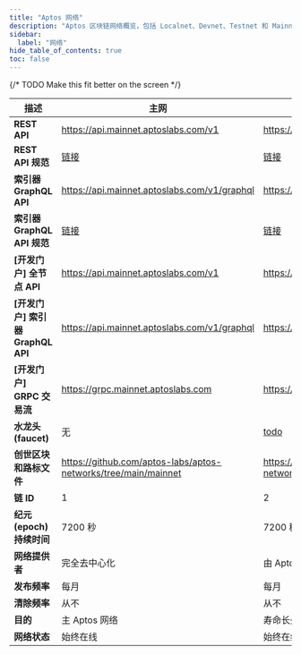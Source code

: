 ```yaml
---
title: "Aptos 网络"
description: "Aptos 区块链网络概览，包括 Localnet、Devnet、Testnet 和 Mainnet 的属性、URL 和配置详情。"
sidebar:
  label: "网络"
hide_table_of_contents: true
toc: false
---
```


{/* TODO Make this fit better on the screen */}

| 描述                         | 主网                                                                                                             | 测试网                                                                                                            | 开发网                                                                                                           |
| -------------------------- | -------------------------------------------------------------------------------------------------------------- | -------------------------------------------------------------------------------------------------------------- | ------------------------------------------------------------------------------------------------------------- |
| **REST API**               | https://api.mainnet.aptoslabs.com/v1                                                                           | https://api.testnet.aptoslabs.com/v1                                                                           | https://api.devnet.aptoslabs.com/v1                                                                           |
| **REST API 规范**            | <a href="https://api.mainnet.aptoslabs.com/v1/spec#/">链接</a>                                                   | <a href="https://api.testnet.aptoslabs.com/v1/spec#/">链接</a>                                                   | <a href="https://api.devnet.aptoslabs.com/v1/spec#/">链接</a>                                                   |
| **索引器 GraphQL API**        | https://api.mainnet.aptoslabs.com/v1/graphql                                                                   | https://api.testnet.aptoslabs.com/v1/graphql                                                                   | https://api.devnet.aptoslabs.com/v1/graphql                                                                   |
| **索引器 GraphQL API 规范**     | <a href="https://cloud.hasura.io/public/graphiql?endpoint=https://api.mainnet.aptoslabs.com/v1/graphql">链接</a> | <a href="https://cloud.hasura.io/public/graphiql?endpoint=https://api.testnet.aptoslabs.com/v1/graphql">链接</a> | <a href="https://cloud.hasura.io/public/graphiql?endpoint=https://api.devnet.aptoslabs.com/v1/graphql">链接</a> |
| **\[开发门户] 全节点 API**         | https://api.mainnet.aptoslabs.com/v1                                                                           | https://api.testnet.aptoslabs.com/v1                                                                           | https://api.devnet.aptoslabs.com/v1                                                                           |
| **\[开发门户] 索引器 GraphQL API** | https://api.mainnet.aptoslabs.com/v1/graphql                                                                   | https://api.testnet.aptoslabs.com/v1/graphql                                                                   | https://api.devnet.aptoslabs.com/v1/graphql                                                                   |
| **\[开发门户] GRPC 交易流**        | https://grpc.mainnet.aptoslabs.com                                                                             | https://grpc.testnet.aptoslabs.com                                                                             | https://grpc.devnet.aptoslabs.com                                                                             |
| **水龙头(faucet)**            | 无                                                                                                              | [todo](/zh/network/faucet)                                                                                     | https://faucet.devnet.aptoslabs.com/                                                                          |
| **创世区块和路标文件**              | https://github.com/aptos-labs/aptos-networks/tree/main/mainnet                                                 | https://github.com/aptos-labs/aptos-networks/tree/main/testnet                                                 | https://github.com/aptos-labs/aptos-networks/tree/main/devnet                                                 |
| **链 ID**                   | 1                                                                                                              | 2                                                                                                              | [在 Aptos Explorer 页面的**右上角选择 Devnet**](https://explorer.aptoslabs.com/?network=Devnet)                        |
| **纪元(epoch)持续时间**          | 7200 秒                                                                                                         | 7200 秒                                                                                                         | 7200 秒                                                                                                        |
| **网络提供者**                  | 完全去中心化                                                                                                         | 由 Aptos Labs 代表 Aptos 基金会管理                                                                                    | 由 Aptos Labs 代表 Aptos 基金会管理                                                                                   |
| **发布频率**                   | 每月                                                                                                             | 每月                                                                                                             | 每周                                                                                                            |
| **清除频率**                   | 从不                                                                                                             | 从不                                                                                                             | 在更新时                                                                                                          |
| **目的**                     | 主 Aptos 网络                                                                                                     | 寿命长久,用于长期测试的网络.                                                                                                | 处于技术前沿,并用于探索性研究.                                                                                              |
| **网络状态**                   | 始终在线                                                                                                           | 始终在线                                                                                                           | 几乎始终在线,在更新期间会有短暂中断.                                                                                           |
